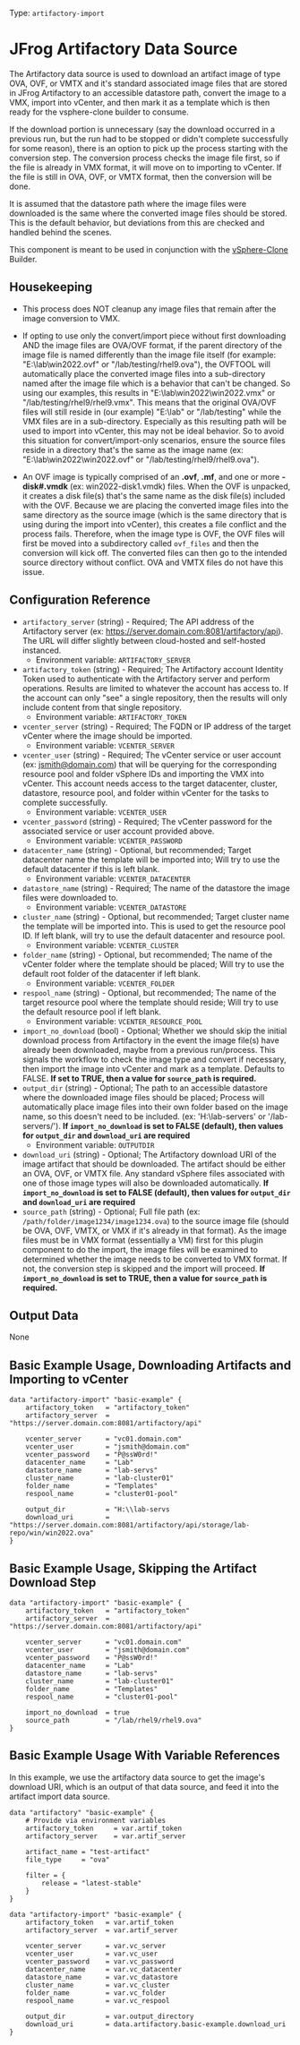 Type:  `artifactory-import`

# JFrog Artifactory Data Source

The Artifactory data source is used to download an artifact image of type OVA, OVF, or VMTX and it's standard associated image files that are stored in JFrog Artifactory to an accessible datastore path, convert the image to a VMX, import into vCenter, and then mark it as a template which is then ready for the vsphere-clone builder to consume.

If the download portion is unnecessary (say the download occurred in a previous run, but the run had to be stopped or didn't complete successfully for some reason), there is an option to pick up the process starting with the conversion step. The conversion process checks the image file first, so if the file is already in VMX format, it will move on to importing to vCenter. If the file is still in OVA, OVF, or VMTX format, then the conversion will be done.

It is assumed that the datastore path where the image files were downloaded is the same where the converted image files should be stored. This is the default behavior, but deviations from this are checked and handled behind the scenes.

This component is meant to be used in conjunction with the [vSphere-Clone](https://developer.hashicorp.com/packer/integrations/hashicorp/vsphere/latest/components/builder/vsphere-clone) Builder.

## Housekeeping
* This process does NOT cleanup any image files that remain after the image conversion to VMX.

* If opting to use only the convert/import piece without first downloading AND the image files are OVA/OVF format, if the parent directory of the image file is named differently than the image file itself (for example: "E:\lab\win2022.ovf" or "/lab/testing/rhel9.ova"), the OVFTOOL will automatically place the converted image files into a sub-directory named after the image file which is a behavior that can't be changed. So using our examples, this results in "E:\lab\win2022\win2022.vmx" or "/lab/testing/rhel9/rhel9.vmx". This means that the original OVA/OVF files will still reside in (our example) "E:\lab" or "/lab/testing" while the VMX files are in a sub-directory. Especially as this resulting path will be used to import into vCenter, this may not be ideal behavior. So to avoid this situation for convert/import-only scenarios, ensure the source files reside in a directory that's the same as the image name (ex: "E:\lab\win2022\win2022.ovf" or "/lab/testing/rhel9/rhel9.ova").

* An OVF image is typically comprised of an **.ovf**, **.mf**, and one or more **-disk#.vmdk** (ex: win2022-disk1.vmdk) files. When the OVF is unpacked, it creates a disk file(s) that's the same name as the disk file(s) included with the OVF. Because we are placing the converted image files into the same directory as the source image (which is the same directory that is using during the import into vCenter), this creates a file conflict and the process fails. Therefore, when the image type is OVF, the OVF files will first be moved into a subdirectory called `ovf_files` and then the conversion will kick off. The converted files can then go to the intended source directory without conflict. OVA and VMTX files do not have this issue.

## Configuration Reference

- `artifactory_server` (string) - Required; The API address of the Artifactory server (ex: https://server.domain.com:8081/artifactory/api). The URL will differ slightly between cloud-hosted and self-hosted instanced.
    * Environment variable: `ARTIFACTORY_SERVER`
- `artifactory_token` (string) - Required; The Artifactory account Identity Token used to authenticate with the Artifactory server and perform operations. Results are limited to whatever the account has access to. If the account can only "see" a single repository, then the results will only include content from that single repository.
    * Environment variable: `ARTIFACTORY_TOKEN`
- `vcenter_server` (string) - Required; The FQDN or IP address of the target vCenter where the image should be imported.
    * Environment variable: `VCENTER_SERVER`
- `vcenter_user` (string) - Required; The vCenter service or user account (ex: jsmith@domain.com) that will be querying for the corresponding resource pool and folder vSphere IDs and importing the VMX into vCenter. This account needs access to the target datacenter, cluster, datastore, resource pool, and folder within vCenter for the tasks to complete successfully.
    * Environment variable: `VCENTER_USER`
- `vcenter_password` (string) - Required; The vCenter password for the associated service or user account provided above.
    * Environment variable: `VCENTER_PASSWORD`
- `datacenter_name` (string) - Optional, but recommended; Target datacenter name the template will be imported into; Will try to use the default datacenter if this is left blank.
    * Environment variable: `VCENTER_DATACENTER`
- `datastore_name` (string) - Required; The name of the datastore the image files were downloaded to.
    * Environment variable: `VCENTER_DATASTORE`
- `cluster_name` (string) - Optional, but recommended; Target cluster name the template will be imported into. This is used to get the resource pool ID. If left blank, will try to use the default datacenter and resource pool. 
    * Environment variable: `VCENTER_CLUSTER`
- `folder_name` (string) - Optional, but recommended; The name of the vCenter folder where the template should be placed; Will try to use the default root folder of the datacenter if left blank.
    * Environment variable: `VCENTER_FOLDER`
- `respool_name` (string) - Optional, but recommended; The name of the target resource pool where the template should reside; Will try to use the default resource pool if left blank.
    * Environment variable: `VCENTER_RESOURCE_POOL`
- `import_no_download` (bool) - Optional; Whether we should skip the initial download process from Artifactory in the event the image file(s) have already been downloaded, maybe from a previous run/process. This signals the workflow to check the image type and convert if necessary, then import the image into vCenter and mark as a template. Defaults to FALSE.
    **If set to TRUE, then a value for `source_path` is required.**
- `output_dir` (string) - Optional; The path to an accessible datastore where the downloaded image files should be placed; Process will automatically place image files into their own folder based on the image name, so this doesn't need to be included. (ex: 'H:\\lab-servers' or '/lab-servers/').
    **If `import_no_download` is set to FALSE (default), then values for `output_dir` and `download_uri` are required**
    * Environment variable: `OUTPUTDIR`
- `download_uri` (string) - Optional; The Artifactory download URI of the image artifact that should be downloaded. The artifact should be either an OVA, OVF, or VMTX file. Any standard vSphere files associated with one of those image types will also be downloaded automatically. 
    **If `import_no_download` is set to FALSE (default), then values for `output_dir` and `download_uri` are required**
- `source_path` (string) - Optional; Full file path (ex: `/path/folder/image1234/image1234.ova`) to the source image file (should be OVA, OVF, VMTX, or VMX if it's already in that format). As the image files must be in VMX format (essentially a VM) first for this plugin component to do the import, the image files will be examined to determined whether the image needs to be converted to VMX format. If not, the conversion step is skipped and the import will proceed.
    **If `import_no_download` is set to TRUE, then a value for `source_path` is required.**

## Output Data

None


## Basic Example Usage, Downloading Artifacts and Importing to vCenter

```hcl
data "artifactory-import" "basic-example" {
    artifactory_token   = "artifactory_token"
    artifactory_server  = "https://server.domain.com:8081/artifactory/api"

    vcenter_server      = "vc01.domain.com"
    vcenter_user        = "jsmith@domain.com"
    vcenter_password    = "P@ssW0rd!"
    datacenter_name     = "Lab"
    datastore_name      = "lab-servs"
    cluster_name        = "lab-cluster01"
    folder_name         = "Templates"
    respool_name        = "cluster01-pool"

    output_dir          = "H:\\lab-servs
    download_uri        = "https://server.domain.com:8081/artifactory/api/storage/lab-repo/win/win2022.ova"
}
```

## Basic Example Usage, Skipping the Artifact Download Step

```hcl
data "artifactory-import" "basic-example" {
    artifactory_token   = "artifactory_token"
    artifactory_server  = "https://server.domain.com:8081/artifactory/api"

    vcenter_server      = "vc01.domain.com"
    vcenter_user        = "jsmith@domain.com"
    vcenter_password    = "P@ssW0rd!"
    datacenter_name     = "Lab"
    datastore_name      = "lab-servs"
    cluster_name        = "lab-cluster01"
    folder_name         = "Templates"
    respool_name        = "cluster01-pool"

    import_no_download  = true
    source_path         = "/lab/rhel9/rhel9.ova"
}
```

## Basic Example Usage With Variable References
In this example, we use the artifactory data source to get the image's download URI, which is an output of that data source, and feed it into the artifact import data source.

```hcl
data "artifactory" "basic-example" {
	# Provide via environment variables
	artifactory_token     = var.artif_token  
	artifactory_server    = var.artif_server

	artifact_name = "test-artifact"
	file_type     = "ova"
		
	filter = {
		release = "latest-stable"
	}
}

data "artifactory-import" "basic-example" {
	artifactory_token   = var.artif_token
	artifactory_server  = var.artif_server

	vcenter_server      = var.vc_server
	vcenter_user        = var.vc_user
	vcenter_password    = var.vc_password
	datacenter_name     = var.vc_datacenter
	datastore_name      = var.vc_datastore
	cluster_name        = var.vc_cluster
	folder_name         = var.vc_folder
	respool_name        = var.vc_respool

	output_dir          = var.output_directory
	download_uri        = data.artifactory.basic-example.download_uri
}
```
